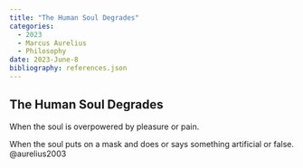 ---
title: "The Human Soul Degrades"
categories:
  - 2023
  - Marcus Aurelius
  - Philosophy
date: 2023-June-8
bibliography: references.json
---

## The Human Soul Degrades

When the soul is overpowered by pleasure or pain.

When the soul puts on a mask and does or says something artificial or false. @aurelius2003
